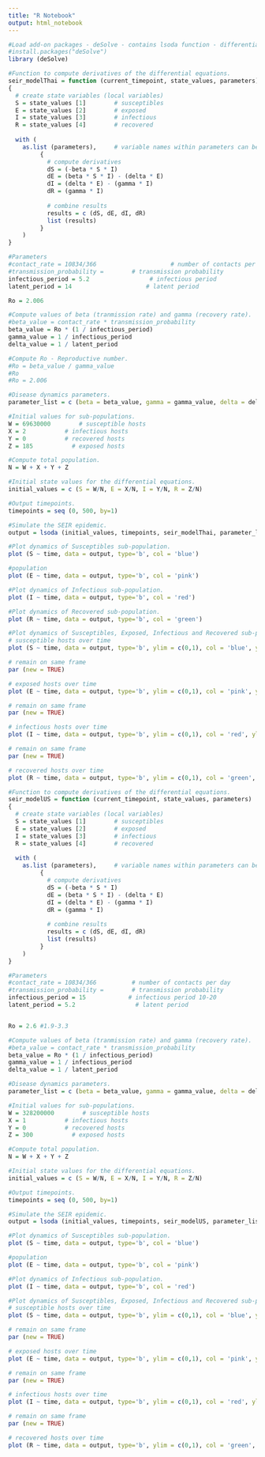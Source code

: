 ```yaml
---
title: "R Notebook"
output: html_notebook
---
```


 

```r
#Load add-on packages - deSolve - contains lsoda function - differential equation solver.
#install.packages("deSolve")
library (deSolve) 
```

```r
#Function to compute derivatives of the differential equations.
seir_modelThai = function (current_timepoint, state_values, parameters)
{
  # create state variables (local variables)
  S = state_values [1]        # susceptibles
  E = state_values [2]        # exposed
  I = state_values [3]        # infectious
  R = state_values [4]        # recovered
  
  with ( 
    as.list (parameters),     # variable names within parameters can be used 
         {
           # compute derivatives
           dS = (-beta * S * I)
           dE = (beta * S * I) - (delta * E)
           dI = (delta * E) - (gamma * I)
           dR = (gamma * I)
           
           # combine results
           results = c (dS, dE, dI, dR)
           list (results)
         }
    )
}
```

```r
#Parameters
#contact_rate = 10834/366                     # number of contacts per day
#transmission_probability =        # transmission probability
infectious_period = 5.2                 # infectious period
latent_period = 14                     # latent period
```

```r
Ro = 2.006
```


```r
#Compute values of beta (tranmission rate) and gamma (recovery rate).
#beta_value = contact_rate * transmission_probability
beta_value = Ro * (1 / infectious_period)
gamma_value = 1 / infectious_period
delta_value = 1 / latent_period
```

```r
#Compute Ro - Reproductive number.
#Ro = beta_value / gamma_value
#Ro
#Ro = 2.006
```

```r
#Disease dynamics parameters.
parameter_list = c (beta = beta_value, gamma = gamma_value, delta = delta_value)
```

```r
#Initial values for sub-populations.
W = 69630000        # susceptible hosts
X = 2           # infectious hosts
Y = 0           # recovered hosts
Z = 185           # exposed hosts
```

```r
#Compute total population.
N = W + X + Y + Z
```

```r
#Initial state values for the differential equations.
initial_values = c (S = W/N, E = X/N, I = Y/N, R = Z/N)
```

```r
#Output timepoints.
timepoints = seq (0, 500, by=1)
```

```r
#Simulate the SEIR epidemic.
output = lsoda (initial_values, timepoints, seir_modelThai, parameter_list)
```

```r
#Plot dynamics of Susceptibles sub-population.
plot (S ~ time, data = output, type='b', col = 'blue')   
```
```r
#population
plot (E ~ time, data = output, type='b', col = 'pink')  
```

```r
#Plot dynamics of Infectious sub-population.
plot (I ~ time, data = output, type='b', col = 'red') 
```
```r
#Plot dynamics of Recovered sub-population.
plot (R ~ time, data = output, type='b', col = 'green')  
```
```r
#Plot dynamics of Susceptibles, Exposed, Infectious and Recovered sub-populations in the same plot.
# susceptible hosts over time
plot (S ~ time, data = output, type='b', ylim = c(0,1), col = 'blue', ylab = 'S, E, I, R', main = 'SEIR Thailand') 

# remain on same frame
par (new = TRUE)    

# exposed hosts over time
plot (E ~ time, data = output, type='b', ylim = c(0,1), col = 'pink', ylab = '', axes = FALSE)

# remain on same frame
par (new = TRUE) 

# infectious hosts over time
plot (I ~ time, data = output, type='b', ylim = c(0,1), col = 'red', ylab = '', axes = FALSE) 

# remain on same frame
par (new = TRUE)  

# recovered hosts over time
plot (R ~ time, data = output, type='b', ylim = c(0,1), col = 'green', ylab = '', axes = FALSE)
```
```r
#Function to compute derivatives of the differential equations.
seir_modelUS = function (current_timepoint, state_values, parameters)
{
  # create state variables (local variables)
  S = state_values [1]        # susceptibles
  E = state_values [2]        # exposed
  I = state_values [3]        # infectious
  R = state_values [4]        # recovered
  
  with ( 
    as.list (parameters),     # variable names within parameters can be used 
         {
           # compute derivatives
           dS = (-beta * S * I)
           dE = (beta * S * I) - (delta * E)
           dI = (delta * E) - (gamma * I)
           dR = (gamma * I)
           
           # combine results
           results = c (dS, dE, dI, dR)
           list (results)
         }
    )
}

```

```r

#Parameters
#contact_rate = 10834/366          # number of contacts per day
#transmission_probability =        # transmission probability
infectious_period = 15            # infectious period 10-20
latent_period = 5.2                 # latent period


Ro = 2.6 #1.9-3.3 

#Compute values of beta (tranmission rate) and gamma (recovery rate).
#beta_value = contact_rate * transmission_probability
beta_value = Ro * (1 / infectious_period)
gamma_value = 1 / infectious_period
delta_value = 1 / latent_period

#Disease dynamics parameters.
parameter_list = c (beta = beta_value, gamma = gamma_value, delta = delta_value)

#Initial values for sub-populations.
W = 328200000        # susceptible hosts
X = 1           # infectious hosts
Y = 0           # recovered hosts
Z = 300           # exposed hosts

#Compute total population.
N = W + X + Y + Z

#Initial state values for the differential equations.
initial_values = c (S = W/N, E = X/N, I = Y/N, R = Z/N)

#Output timepoints.
timepoints = seq (0, 500, by=1)

#Simulate the SEIR epidemic.
output = lsoda (initial_values, timepoints, seir_modelUS, parameter_list)
```

```r
#Plot dynamics of Susceptibles sub-population.
plot (S ~ time, data = output, type='b', col = 'blue')
```

```r
#population
plot (E ~ time, data = output, type='b', col = 'pink')  
```

```r
#Plot dynamics of Infectious sub-population.
plot (I ~ time, data = output, type='b', col = 'red') 
```

```r
#Plot dynamics of Susceptibles, Exposed, Infectious and Recovered sub-populations in the same plot.
# susceptible hosts over time
plot (S ~ time, data = output, type='b', ylim = c(0,1), col = 'blue', ylab = 'S, E, I, R', main = 'SEIR US') 

# remain on same frame
par (new = TRUE)    

# exposed hosts over time
plot (E ~ time, data = output, type='b', ylim = c(0,1), col = 'pink', ylab = '', axes = FALSE)

# remain on same frame
par (new = TRUE) 

# infectious hosts over time
plot (I ~ time, data = output, type='b', ylim = c(0,1), col = 'red', ylab = '', axes = FALSE) 

# remain on same frame
par (new = TRUE)  

# recovered hosts over time
plot (R ~ time, data = output, type='b', ylim = c(0,1), col = 'green', ylab = '', axes = FALSE)
```
























